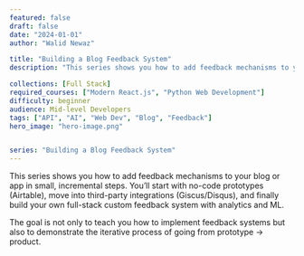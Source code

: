 ```yaml
---
featured: false
draft: false
date: "2024-01-01"
author: "Walid Newaz"

title: "Building a Blog Feedback System"
description: "This series shows you how to add feedback mechanisms to your blog or app in small, incremental steps."

collections: [Full Stack]
required_courses: ["Modern React.js", "Python Web Development"]
difficulty: beginner
audience: Mid-level Developers
tags: ["API", "AI", "Web Dev", "Blog", "Feedback"]
hero_image: "hero-image.png"


series: "Building a Blog Feedback System"
---
```


This series shows you how to add feedback mechanisms to your blog or app in small, incremental steps.
You’ll start with no-code prototypes (Airtable), move into third-party integrations (Giscus/Disqus), and finally build your own full-stack custom feedback system with analytics and ML.

The goal is not only to teach you how to implement feedback systems but also to demonstrate the iterative process of going from prototype → product.


